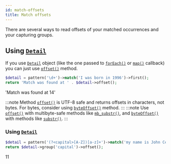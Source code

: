 ```yaml
---
id: match-offsets
title: Match offsets
---
```




There are several ways to read offsets of your matched occurrences and your capturing groups.

## Using [`Detail`]

If you use [`Detail`] object (like the one passed to [`forEach()`] or [`map()`] callback) you can just use
[`offset()`] method.

```php
$detail = pattern('\d+')->match('I was born in 1996')->first();
return 'Match was found at ' . $detail->offset();
```
<Result>'Match was found at 14'</Result>

:::note
Method [`offset()`] is UTF-8 safe and returns offsets in characters, not bytes.
For bytes, consider using [`byteOffset()`] method.
:::
:::note
Use [`offset()`] with multibyte-safe methods like [`mb_substr()`], and [`byteOffset()`] with methods like [`substr()`].
:::

### Using [`Detail`]

```php
$detail = pattern('(?<capital>[A-Z])[a-z]+')->match('my name is John Cena')->first();
return $detail->group('capital')->offset();
```
<Result>11</Result>

[`mb_substr()`]: https://www.php.net/manual/en/function.mb-substr.php
[`substr()`]: https://www.php.net/manual/en/function.substr.php
[`Detail`]: match-details.md
[`Detail.group()`]: match-groups.md#group-details
[`offset()`]: match-details.md#offsets
[`byteOffset()`]: match-details.md#offsets
[`first()`]: match-first.mdx
[`forEach()`]: match-for-each.mdx
[`map()`]: match-map.mdx
